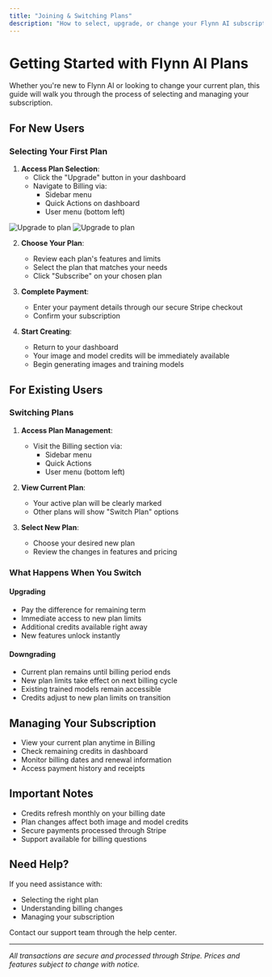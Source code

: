 ```yaml
---
title: "Joining & Switching Plans"
description: "How to select, upgrade, or change your Flynn AI subscription plan"
---
```


# Getting Started with Flynn AI Plans

Whether you're new to Flynn AI or looking to change your current plan, this guide will walk you through the process of selecting and managing your subscription.

## For New Users

### Selecting Your First Plan

1. **Access Plan Selection**:
   - Click the "Upgrade" button in your dashboard
   - Navigate to Billing via:
     - Sidebar menu
     - Quick Actions on dashboard
     - User menu (bottom left)

![Upgrade to plan](/images/DashboardNew.jpg)
![Upgrade to plan](/images/BillingPage.jpg)

2. **Choose Your Plan**:
   - Review each plan's features and limits
   - Select the plan that matches your needs
   - Click "Subscribe" on your chosen plan

3. **Complete Payment**:
   - Enter your payment details through our secure Stripe checkout
   - Confirm your subscription

4. **Start Creating**:
   - Return to your dashboard
   - Your image and model credits will be immediately available
   - Begin generating images and training models

## For Existing Users

### Switching Plans

1. **Access Plan Management**:
   - Visit the Billing section via:
     - Sidebar menu
     - Quick Actions
     - User menu (bottom left)

2. **View Current Plan**:
   - Your active plan will be clearly marked
   - Other plans will show "Switch Plan" options

3. **Select New Plan**:
   - Choose your desired new plan
   - Review the changes in features and pricing

### What Happens When You Switch

#### Upgrading
- Pay the difference for remaining term
- Immediate access to new plan limits
- Additional credits available right away
- New features unlock instantly

#### Downgrading
- Current plan remains until billing period ends
- New plan limits take effect on next billing cycle
- Existing trained models remain accessible
- Credits adjust to new plan limits on transition

## Managing Your Subscription

- View your current plan anytime in Billing
- Check remaining credits in dashboard
- Monitor billing dates and renewal information
- Access payment history and receipts

## Important Notes

- Credits refresh monthly on your billing date
- Plan changes affect both image and model credits
- Secure payments processed through Stripe
- Support available for billing questions

## Need Help?

If you need assistance with:
- Selecting the right plan
- Understanding billing changes
- Managing your subscription

Contact our support team through the help center.

---

*All transactions are secure and processed through Stripe. Prices and features subject to change with notice.*